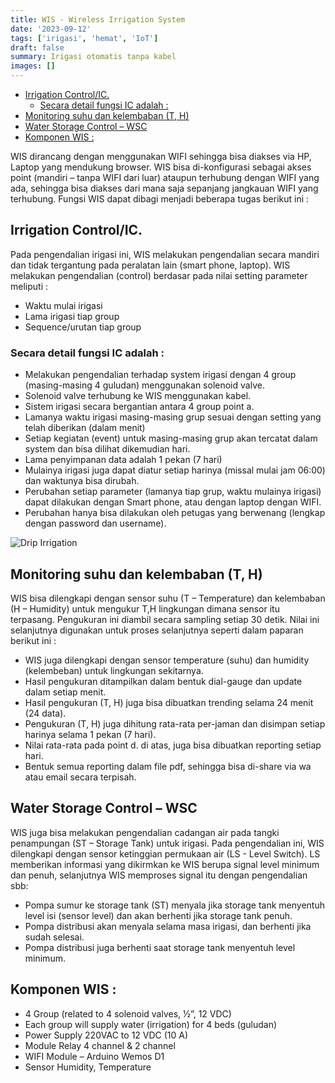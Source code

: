 ```yaml
---
title: WIS - Wireless Irrigation System
date: '2023-09-12'
tags: ['irigasi', 'hemat', 'IoT']
draft: false
summary: Irigasi otomatis tanpa kabel
images: []
---
```


- [Irrigation Control/IC.](#irrigation-controlic)
  - [Secara detail fungsi IC adalah :](#secara-detail-fungsi-ic-adalah-)
- [Monitoring suhu dan kelembaban (T, H)](#monitoring-suhu-dan-kelembaban-t-h)
- [Water Storage Control – WSC](#water-storage-control--wsc)
- [Komponen WIS :](#komponen-wis-)

WIS dirancang dengan menggunakan WIFI sehingga bisa diakses via HP, Laptop yang mendukung browser. WIS bisa di-konfigurasi sebagai akses point (mandiri – tanpa WIFI dari luar) ataupun terhubung dengan WIFI yang ada, sehingga bisa diakses dari mana saja sepanjang jangkauan WIFI yang terhubung. Fungsi WIS dapat dibagi menjadi beberapa tugas berikut ini :

## Irrigation Control/IC.

Pada pengendalian irigasi ini, WIS melakukan pengendalian secara mandiri dan tidak tergantung pada peralatan lain (smart phone, laptop). WIS melakukan pengendalian (control) berdasar pada nilai setting parameter meliputi :

- Waktu mulai irigasi
- Lama irigasi tiap group
- Sequence/urutan tiap group

### Secara detail fungsi IC adalah :

- Melakukan pengendalian terhadap system irigasi dengan 4 group (masing-masing 4 guludan) menggunakan solenoid valve.
- Solenoid valve terhubung ke WIS menggunakan kabel.
- Sistem irigasi secara bergantian antara 4 group point a.
- Lamanya waktu irigasi masing-masing grup sesuai dengan setting yang telah diberikan (dalam menit)
- Setiap kegiatan (event) untuk masing-masing grup akan tercatat dalam system dan bisa dilihat dikemudian hari.
- Lama penyimpanan data adalah 1 pekan (7 hari)
- Mulainya irigasi juga dapat diatur setiap harinya (missal mulai jam 06:00) dan waktunya bisa dirubah.
- Perubahan setiap parameter (lamanya tiap grup, waktu mulainya irigasi) dapat dilakukan dengan Smart phone, atau dengan laptop dengan WIFI.
- Perubahan hanya bisa dilakukan oleh petugas yang berwenang (lengkap dengan password dan username).

![Drip Irrigation](/static/images/wis/wis.jpg)

## Monitoring suhu dan kelembaban (T, H)

WIS bisa dilengkapi dengan sensor suhu (T – Temperature) dan kelembaban (H – Humidity) untuk mengukur T,H lingkungan dimana sensor itu terpasang. Pengukuran ini diambil secara sampling setiap 30 detik. Nilai ini selanjutnya digunakan untuk proses selanjutnya seperti dalam paparan berikut ini :

- WIS juga dilengkapi dengan sensor temperature (suhu) dan humidity (kelembeban) untuk lingkungan sekitarnya.
- Hasil pengukuran ditampilkan dalam bentuk dial-gauge dan update dalam setiap menit.
- Hasil pengukuran (T, H) juga bisa dibuatkan trending selama 24 menit (24 data).
- Pengukuran (T, H) juga dihitung rata-rata per-jaman dan disimpan setiap harinya selama 1 pekan (7 hari).
- Nilai rata-rata pada point d. di atas, juga bisa dibuatkan reporting setiap hari.
- Bentuk semua reporting dalam file pdf, sehingga bisa di-share via wa atau email secara terpisah.

## Water Storage Control – WSC

WIS juga bisa melakukan pengendalian cadangan air pada tangki penampungan (ST – Storage Tank) untuk irigasi. Pada pengendalian ini, WIS dilengkapi dengan sensor ketinggian permukaan air (LS - Level Switch). LS memberikan informasi yang dikirmkan ke WIS berupa signal level minimum dan penuh, selanjutnya WIS memproses signal itu dengan pengendalian sbb:

- Pompa sumur ke storage tank (ST) menyala jika storage tank menyentuh level isi (sensor level) dan akan berhenti jika storage tank penuh.
- Pompa distribusi akan menyala selama masa irigasi, dan berhenti jika sudah selesai.
- Pompa distribusi juga berhenti saat storage tank menyentuh level minimum.

## Komponen WIS :

- 4 Group (related to 4 solenoid valves, ½”, 12 VDC)
- Each group will supply water (irrigation) for 4 beds (guludan)
- Power Supply 220VAC to 12 VDC (10 A)
- Module Relay 4 channel & 2 channel
- WIFI Module – Arduino Wemos D1
- Sensor Humidity, Temperature
